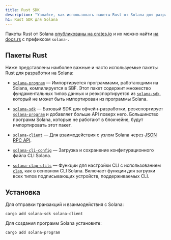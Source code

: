 ```yaml
---
title: Rust SDK
description: "Узнайте, как использовать пакеты Rust от Solana для разработки."
h1: Rust SDK для Solana
---
```


Пакеты Rust от Solana
[опубликованы на crates.io](https://crates.io/search?q=solana-) и их можно найти
[на docs.rs](https://docs.rs/releases/search?query=solana-) с префиксом
`solana-`.

## Пакеты Rust

Ниже представлены наиболее важные и часто используемые пакеты Rust для
разработки на Solana:

- [`solana-program`] &mdash; Импортируется программами, работающими на Solana,
  компилируется в SBF. Этот пакет содержит множество фундаментальных типов
  данных и реэкспортируется из [`solana-sdk`], который не может быть
  импортирован из программы Solana.

- [`solana-sdk`] &mdash; Базовый SDK для офчейн-разработки, реэкспортирует
  [`solana-program`] и добавляет больше API поверх него. Большинство программ
  Solana, которые не работают в блокчейне, будут импортировать этот пакет.

- [`solana-client`] &mdash; Для взаимодействия с узлом Solana через
  [JSON RPC API](/docs/rpc).

- [`solana-cli-config`] &mdash; Загрузка и сохранение конфигурационного файла
  CLI Solana.

- [`solana-clap-utils`] &mdash; Функции для настройки CLI с использованием
  [`clap`], как в основном CLI Solana. Включает функции для загрузки всех типов
  подписывающих устройств, поддерживаемых CLI.

[`solana-program`]: https://docs.rs/solana-program
[`solana-sdk`]: https://docs.rs/solana-sdk
[`solana-client`]: https://docs.rs/solana-client
[`solana-cli-config`]: https://docs.rs/solana-cli-config
[`solana-clap-utils`]: https://docs.rs/solana-clap-utils
[`clap`]: https://docs.rs/clap

## Установка

Для отправки транзакций и взаимодействия с Solana:

```shell title="Terminal"
cargo add solana-sdk solana-client
```

Для создания программ Solana установите:

```shell title="Terminal"
cargo add solana-program
```